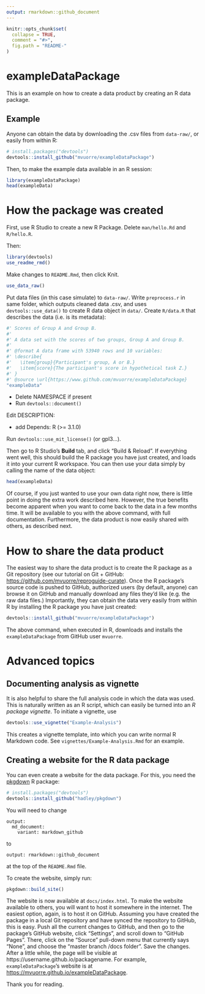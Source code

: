 ```yaml
---
output: rmarkdown::github_document
---
```


<!-- README.md is generated from README.Rmd. Please edit that file -->

```r
knitr::opts_chunk$set(
  collapse = TRUE,
  comment = "#>",
  fig.path = "README-"
)
```

# exampleDataPackage

This is an example on how to create a data product by creating an R data package.

## Example

Anyone can obtain the data by downloading the .csv files from `data-raw/`, or easily from within R:

```r
# install.packages("devtools")
devtools::install_github("mvuorre/exampleDataPackage")
```

Then, to make the example data available in an R session:

```r
library(exampleDataPackage)
head(exampleData)
```

# How the package was created

First, use R Studio to create a new R Package. Delete `man/hello.Rd` and `R/hello.R`.

Then:

```r
library(devtools)
use_readme_rmd()
```

Make changes to `README.Rmd`, then click Knit.

```r
use_data_raw()
```

Put data files (in this case simulate) to `data-raw/`. Write `preprocess.r` in same folder, which outputs cleaned data .csv, and uses `devtools::use_data()` to create R data object in `data/`. Create `R/data.R` that describes the data (i.e. is its metadata):

```r
#' Scores of Group A and Group B.
#'
#' A data set with the scores of two groups, Group A and Group B.
#'
#' @format A data frame with 53940 rows and 10 variables:
#' \describe{
#'   \item{group}{Participant's group, A or B.}
#'   \item{score}{The participant's score in hypothetical task Z.}
#' }
#' @source \url{https://www.github.com/mvuorre/exampleDataPackage}
"exampleData"
```

- Delete NAMESPACE if present
- Run `devtools::document()`

Edit DESCRIPTION:

- add Depends: R (>= 3.1.0)

Run `devtools::use_mit_license()` (or gpl3...).

Then go to R Studio's **Build** tab, and click "Build & Reload". If everything went well, this should build the R package you have just created, and loads it into your current R workspace. You can then use your data simply by calling the name of the data object:

```r
head(exampleData)
```

Of course, if you just wanted to use your own data right now, there is little point in doing the extra work described here. However, the true benefits become apparent when you want to come back to the data in a few months time. It will be available to you with the above command, with full documentation. Furthermore, the data product is now easily shared with others, as described next.

# How to share the data product

The easiest way to share the data product is to create the R package as a Git repository (see our tutorial on Git + GitHub: <https://github.com/mvuorre/reproguide-curate>). Once the R package's source code is pushed to GitHub, authorized users (by default, anyone) can browse it on GitHub and manually download any files they'd like (e.g. the raw data files.) Importantly, they can obtain the data very easily from within R by installing the R package you have just created:

```r
devtools::install_github("mvuorre/exampleDataPackage")
```

The above command, when executed in R, downloads and installs the `exampleDataPackage` from GitHub user `mvuorre`. 

# Advanced topics

## Documenting analysis as vignette

It is also helpful to share the full analysis code in which the data was used. This is naturally written as an R script, which can easily be turned into an *R package vignette*. To initiate a vignette, use

```r
devtools::use_vignette("Example-Analysis")
```

This creates a vignette template, into which you can write normal R Markdown code. See `vignettes/Example-Analysis.Rmd` for an example.

## Creating a website for the R data package

You can even create a website for the data package. For this, you need the [pkgdown](https://hadley.github.io/pkgdown/) R package:

```r
# install.packages("devtools")
devtools::install_github("hadley/pkgdown")
```

You will need to change

```
output:
  md_document:
    variant: markdown_github
```
to
```
output: rmarkdown::github_document
```
at the top of the `README.Rmd` file.

To create the website, simply run:

```r
pkgdown::build_site()
```

The website is now available at `docs/index.html`. To make the website available to others, you will want to host it somewhere in the internet. The easiest option, again, is to host it on GitHub. Assuming you have created the package in a local Git repository and have synced the repository to GitHub, this is easy. Push all the current changes to GitHub, and then go to the package's GitHub website, click "Settings", and scroll down to "GitHub Pages". There, click on the "Source" pull-down menu that currently says "None", and choose the "master branch /docs folder". Save the changes. After a little while, the page will be visible at https://username.github.io/packagename. For example, `exampleDataPackage`'s website is at <https://mvuorre.github.io/exampleDataPackage>.

Thank you for reading.
